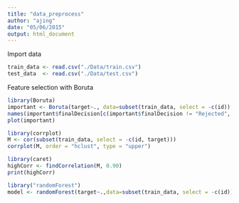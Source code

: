 ```yaml
---
title: "data_preprocess"
author: "ajing"
date: "05/06/2015"
output: html_document
---
```


Import data
```r
train_data <- read.csv("./Data/train.csv")
test_data  <- read.csv("./Data/test.csv")
```
Feature selection with Boruta
```r
library(Boruta)
important <- Boruta(target~., data=subset(train_data, select = -c(id)),  doTrace = 2, ntree = 300)
names(important$finalDecision[c(important$finalDecision != "Rejected", T)])
plot(important)
```

```r
library(corrplot)
M <- cor(subset(train_data, select = -c(id, target)))
corrplot(M, order = "hclust", type = "upper")
```

```r
library(caret)
highCorr <- findCorrelation(M, 0.90)
print(highCorr)
```

```r
library("randomForest")
model <- randomForest(target~.,data=subset(train_data, select = -c(id)), importance = T, ntree = 200)

```

